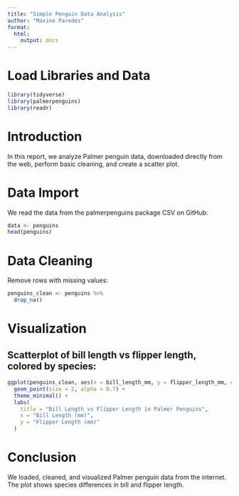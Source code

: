 ```yaml
---
title: "Simple Penguin Data Analysis"
author: "Maxine Paredes"
format: 
  html:
    output: docs
---
```


# Load Libraries and Data
```r
library(tidyverse)
library(palmerpenguins)
library(readr)
```

# Introduction
In this report, we analyze Palmer penguin data, downloaded directly from the web, perform basic cleaning, and create a scatter plot.

# Data Import
We read the data from the palmerpenguins package CSV on GitHub:

```r
data <- penguins
head(penguins)
```

# Data Cleaning
Remove rows with missing values:

```r
penguins_clean <- penguins %>%
  drop_na()
  ```
# Visualization
## Scatterplot of bill length vs flipper length, colored by species:

```r
ggplot(penguins_clean, aes(x = bill_length_mm, y = flipper_length_mm, color = species)) +
  geom_point(size = 2, alpha = 0.7) +
  theme_minimal() +
  labs(
    title = "Bill Length vs Flipper Length in Palmer Penguins",
    x = "Bill Length (mm)",
    y = "Flipper Length (mm)"
  )
  ```
# Conclusion

We loaded, cleaned, and visualized Palmer penguin data from the internet.
The plot shows species differences in bill and flipper length.